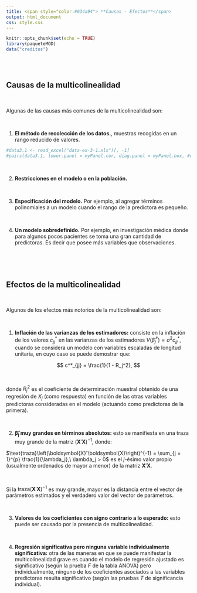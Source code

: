 ```yaml
---
title: <span style="color:#034a94"> **Causas - Efectos**</span>
output: html_document
css: style.css
---
```


```r
knitr::opts_chunk$set(echo = TRUE)
library(paqueteMOD)
data("creditos")

```

</br></br>


## **Causas de la multicolinealidad**

</br>

Algunas de las causas más comunes de la multicolinealidad son:

</br>

1. **El método de recolección de los datos.**, muestras recogidas en un rango reducido de valores.

```r
#data3.1 <- read_excel("data-ex-3-1.xls")[, -1]
#pairs(data3.1, lower.panel = myPanel.cor, diag.panel = myPanel.box, #upper.panel = panel.smooth, labels = names(data3.1))
```

 <!-- **Datos de tiempos de entrega** (*Fuente: Mongomery et al. (2002)*) -->
      
</br>


2. **Restricciones en el modelo o en la población.**

<!-- <center> -->
<!-- ```{r, echo=FALSE, out.width="60%", fig.align = "center"} -->
<!-- knitr::include_graphics("img/diagrama1.png") -->
<!-- ``` -->

<!-- Fuente: Datos de consumo de electricidad - Mongomery et al. (2002) -->
<!-- </center> -->

</br>


3. **Especificación del modelo.** Por ejemplo, al agregar términos polinomiales a un modelo cuando el rango de la predictora es pequeño.

</br>

4. **Un modelo sobredefinido.** Por ejemplo, en investigación médica donde para algunos pocos pacientes se toma una gran cantidad de predictoras. Es decir que posee más variables que observaciones.


</br></br></br>

## **Efectos de la multicolinealidad**

</br>

Algunos de los efectos más notorios de la multicolinealidad son:

</br>

1. **Inflación de las varianzas de los estimadores:** consiste en la inflación de los valores $c^*_{jj}$ en las varianzas de los estimadores $V(\widehat\beta_j^*) = \sigma^2 c^*_{jj}$, cuando se considera un modelo con variables escaladas de longitud unitaria, en cuyo caso se puede demostrar que:

$$
c^*_{jj} = \frac{1}{1 - R_j^2},
$$

</br>

donde $R_j^2$ es el coeficiente de determinación muestral obtenido de una regresión de $X_j$ (como respuesta) en función de las otras variables predictoras consideradas en el modelo (actuando como predictoras de la primera).

</br>

2. **$\boldsymbol{\widehat{\beta}_j}$ muy grandes en términos absolutos:** esto se manifiesta en una traza muy grande de la matriz $\left(\boldsymbol{X}'\boldsymbol{X}\right)^{-1}$, donde: 

$\text{traza}\left(\boldsymbol{X}'\boldsymbol{X}\right)^{-1} = \sum_{j = 1}^{p} \frac{1}{\lambda_j},\ \lambda_j > 0$ es el $j$-ésimo valor propio (usualmente ordenados de mayor a menor) de la matriz $\boldsymbol{X}'\boldsymbol{X}$.

</br>

Si la $\text{traza}\left(\boldsymbol{X}'\boldsymbol{X}\right)^{-1}$ es muy grande, mayor es la distancia entre el vector de parámetros estimados y el verdadero valor del vector de parámetros.

</br>

3. **Valores de los coeficientes con signo contrario a lo esperado:** esto puede ser causado por la presencia de multicolinealidad.


</br>

4. **Regresión significativa pero ninguna variable individualmente significativa:** otra de las maneras en que se puede manifestar la multicolinealidad grave es cuando el modelo de regresión ajustado es significativo (según la prueba $F$ de la tabla ANOVA) pero individualmente, ninguno de los coeficientes asociados a las variables predictoras resulta significativo (según las pruebas $T$ de significancia individual).


</br></br>
